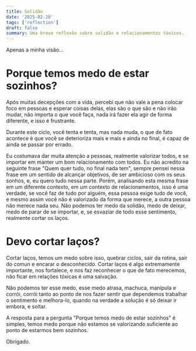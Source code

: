 ```yaml
---
title: Solidão
date: '2025-02-20'
tags: ['reflection']
draft: false
summary: Uma breve reflexão sobre solidão e relacionamentos tóxicos.
---
```


Apenas a minha visão...

# Porque temos medo de estar sozinhos?

Após muitas decepções com a vida, percebi que não vale a pena colocar foco em pessoas e esperar coisas delas, elas são o que são
e não irão mudar, não importa o que você faça, nada irá fazer ela agir de forma diferente, e isso é frustrante.

Durante este ciclo, você tenta e tenta, mas nada muda, o que de fato acontece é que você se deterioriza mais e mais
e ainda no final, é capaz de ainda se passar por errado.

Eu costumava dar muita atenção a pessoas, realmente valorizar todos, e se importar em manter um bom relacionamento com todos.
Eu não acredito na seguinte frase "Quem quer tudo, no final nada tem", sempre pensei nessa frase em um sentido de alcançar objetivos, de ser ambicioso com os seus sonhos,
e, eu quero tudo nessa parte. Porém, analisando esta mesma frase em um diferente contexto, em um contexto de relacionamentos, isso é uma verdade,
se você faz de tudo por alguém, essa pessoa exige tudo de você, e mesmo assim você não é valorizado da forma que merece, a outra pessoa não merece nada seu. Não podemos ter medo da solidão, medo de deixar, medo de parar de se importar, e, se esvaziar
de todo esse sentimento, realmente cortar os laços.

# Devo cortar laços?

Cortar laços, temos um medo sobre isso, quebrar ciclos, sair da rotina, sair do comun e encarar o desconhecido. Cortar laços é algo extremamente importante, nos fortalece, e nos faz reconhecer
o que de fato merecemos, não ficar em relações tóxicas é uma salvação.

Não podemos ter esse medo, esse medo atrasa, machuca, manipula e corrói, corrói tanto ao ponto de nos fazer sentir que dependemos trabalhar o sentimento e melhora-lo, quando na verdade
a solução é só deixar ir embora, e soltar.

A resposta para a pergunta "Porque temos medo de estar sozinhos" é simples, temos medo porque não estamos se valorizando suficiente ao ponto de estarmos bem sozinhos.

Obrigado.
